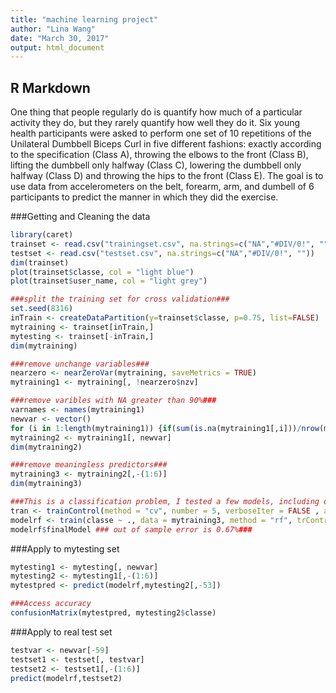 ```yaml
---
title: "machine learning project"
author: "Lina Wang"
date: "March 30, 2017"
output: html_document
---
```


## R Markdown
One thing that people regularly do is quantify how much of a particular activity they do, but they rarely quantify how well they do it. Six young health participants were asked to perform one set of 10 repetitions of the Unilateral Dumbbell Biceps Curl in five different fashions: exactly according to the specification (Class A), throwing the elbows to the front (Class B), lifting the dumbbell only halfway (Class C), lowering the dumbbell only halfway (Class D) and throwing the hips to the front (Class E). The goal is to use data from accelerometers on the belt, forearm, arm, and dumbell of 6 participants to predict the manner in which they did the exercise.

###Getting and Cleaning the data
```r
library(caret)
trainset <- read.csv("trainingset.csv", na.strings=c("NA","#DIV/0!", ""))
testset <- read.csv("testset.csv", na.strings=c("NA","#DIV/0!", ""))
dim(trainset)
plot(trainset$classe, col = "light blue")
plot(trainset$user_name, col = "light grey")

###split the training set for cross validation###
set.seed(8316)
inTrain <- createDataPartition(y=trainset$classe, p=0.75, list=FALSE)
mytraining <- trainset[inTrain,]
mytesting <- trainset[-inTrain,]
dim(mytraining)

###remove unchange variables###
nearzero <- nearZeroVar(mytraining, saveMetrics = TRUE)
mytraining1 <- mytraining[, !nearzero$nzv]

###remove varibles with NA greater than 90%###
varnames <- names(mytraining1)
newvar <- vector()
for (i in 1:length(mytraining1)) {if(sum(is.na(mytraining1[,i]))/nrow(mytraining1) < 0.9){newvar <- c(newvar, varnames[i])}} 
mytraining2 <- mytraining1[, newvar]
dim(mytraining2)

###remove meaningless predictors###
mytraining3 <- mytraining2[,-(1:6)]
dim(mytraining3)

###This is a classification problem, I tested a few models, including decision trees, GBM and Random Forest. Random Forest preformed the best and was included in this file as my final model###
tran <- trainControl(method = "cv", number = 5, verboseIter = FALSE , allowParallel=TRUE) ###5-fold cross validation included###
modelrf <- train(classe ~ ., data = mytraining3, method = "rf", trControl= tran)
modelrf$finalModel ### out of sample error is 0.67%###
```

###Apply to mytesting set
```r
mytesting1 <- mytesting[, newvar]
mytesting2 <- mytesting1[,-(1:6)]
mytestpred <- predict(modelrf,mytesting2[,-53])

###Access accuracy
confusionMatrix(mytestpred, mytesting2$classe)
```

###Apply to real test set
```r
testvar <- newvar[-59]
testset1 <- testset[, testvar]
testset2 <- testset1[,-(1:6)]
predict(modelrf,testset2)
```
